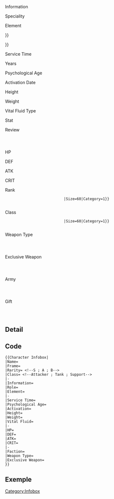 <includeonly>
<div id="infobox-character">
    <div class="left">
        <div class="profile">
            {{Icon|Name=Character-{{{Frame|}}}-Portrait|Unclickable=1}}
        </div>
        <div class="icon">
            <div class="a">{{Icon|Name=Dialogue-{{{Frame}}}-Icon|Size=60|Unclickable=1}}</div>
            <div class="b">{{Icon|Name=Dialogue-{{{Frame}}}-Chibi-Icon|Size=60|Unclickable=1}}</div>
            <div class="c">{{Icon|Name=Dialogue-{{{Frame}}}-Awaken-Icon|Size=60|Unclickable=1}}</div>
        </div>
        <div class="information">
            <div id="header">Information</div>
            <div id="content">{{{Information|}}}</div>
        </div>
        <div class="role">
            <div id="header">Speciality</div>
            <div id="content">{{{Speciality|}}}</div>
        </div>
        <div class="element">
            <div id="header">Element</div>
            <div id="content">{{{Element|}}}</div>
        </div>
    </div>

    <div class="right">
        <div class="data">
            <div class="top">
                <div class="name">{{{Name|{{#explode:{{PAGENAME}}|<nowiki />-<nowiki />|0|<nowiki />-<nowiki />}}}}}</div>
                <div class="frame">{{{Frame|{{#explode:{{PAGENAME}}|<nowiki />-<nowiki />|1}}}}}</div>
                <div id="h_line"></div>
            </div>
            <div class="middle">
                <div class="biography">
                    <div class="service">
                        <div id="header">Service Time</div>
                        <div id="content">{{{Service Time|}}} Years</div>
                    </div>
                    <div class="psychological">
                        <div id="header">Psychological Age</div>
                        <div id="content">{{{Psychological Age|}}}</div>
                    </div>
                    <div class="activation">
                        <div id="header">Activation Date</div>
                        <div id="content">{{{Activation|}}}</div>
                    </div>
                    <div class="height">
                        <div id="header">Height</div>
                        <div id="content">{{{Height|}}}</div>
                    </div>
                    <div class="weight">
                        <div id="header">Weight</div>
                        <div id="content">{{{Weight|}}}</div>
                    </div>
                    <div class="vital-fluid">
                        <div id="header">Vital Fluid Type</div>
                        <div id="content">{{{Vital Fluid|}}}</div>
                    </div>
                </div>
                <div id="v_line"></div>
                <div class="stat">
                    <div class="top">
                        <div id="header">Stat</div>
                        <div id="content">Review</div>
                    </div>
                    <div class="graph">
                        {{icon|Name={{{Graph File|}}}|Unclickable=1}}
                    </div>
                    <div class="table" style="text-align: start; vertical-align: middle">
                        <div class="HP">
                            <div id="header">HP</div>
                            <div id="content">{{{HP|}}}</div>
                        </div>
                        <div class="DEF">
                            <div id="header">DEF</div>
                            <div id="content">{{{DEF|}}}</div>
                        </div>
                        <div class="ATK">
                            <div id="header">ATK</div>
                            <div id="content">{{{ATK|}}}</div>
                        </div>
                        <div class="CRIT">
                            <div id="header">CRIT</div>
                            <div id="content">{{{CRIT|}}}</div>
                        </div>
                    </div>
                </div>
            </div>
            <div id="h_line"></div>
            <div class="bottom">
                <div class="information">
                    <div class="rank">
                        <div id="header">Rank</div>
                        <div id="content">
                            {{Icon|Name={{#switch:{{{Rank}}} |S=Icon-Rank-S|A=Icon-Rank-A|B=Icon-Rank-B|Error}}|Size=60|Category=1}}
                        </div>
                    </div>
                    <div class="class">
                        <div id="header">Class</div>
                        <div id="content">
                            {{Icon|Name={{#switch: {{{Class}}} |Attacker=Icon-Class-Attacker|Tank=Icon-Class-Tank|Support=Icon-Class-Support|Compositer=Compositer|Error}}|Size=60|Category=1}}
                        </div>
                    </div>
                    <div class="weapon">
                        <div id="header">Weapon Type</div>
                        <div id="content">
                            {{icon|Name={{{Weapon Type}}}|Size=60|Link={{{Weapon}}}}}
                        </div>
                    </div>
                    <div class="exclusive-weapon">
                        <div id="header">Exclusive Weapon</div>
                        <div id="content">
                            {{icon|Name=Weapon-{{{Exclusive Weapon}}}-Icon|Size=60|Link={{{Exclusive Weapon}}}}}
                        </div>
                    </div>
                    <div class="faction">
                        <div id="header">Army</div>
                        <div id="content">
                            {{icon|Name=Icon-Faction-{{{Faction}}}|Size=60|Link=[[Lore#{{{Faction}}}]]}}
                        </div>
                    </div>
                    <div class="gift">
                        <div id="header">Gift</div>
                        <div id="content">
                            {{icon|Name=Item-Gift-{{{Frame}}}|Size=60|Link=[[Gift]]}}
                        </div>
                    </div>
                </div>
            </div>
        </div>
    </div>
</div>
</includeonly>

<noinclude>
== Detail ==
== Code ==
<pre>
{{Character Infobox|
|Name=
|Frame=
|Rarity= <!--S ; A ; B-->
|Class= <!--Attacker ; Tank ; Support-->
|-
|Information=
|Role=
|Element=
|-
|Service Time=
|Psychological Age=
|Activation=
|Height=
|Weight=
|Vital Fluid=
|-
|HP=
|DEF=
|ATK=
|CRIT=
|-
|Faction=
|Weapon Type=
|Exclusive Weapon=
}}
</pre>

== Exemple ==

[[Category:Infobox]]
</noinclude>